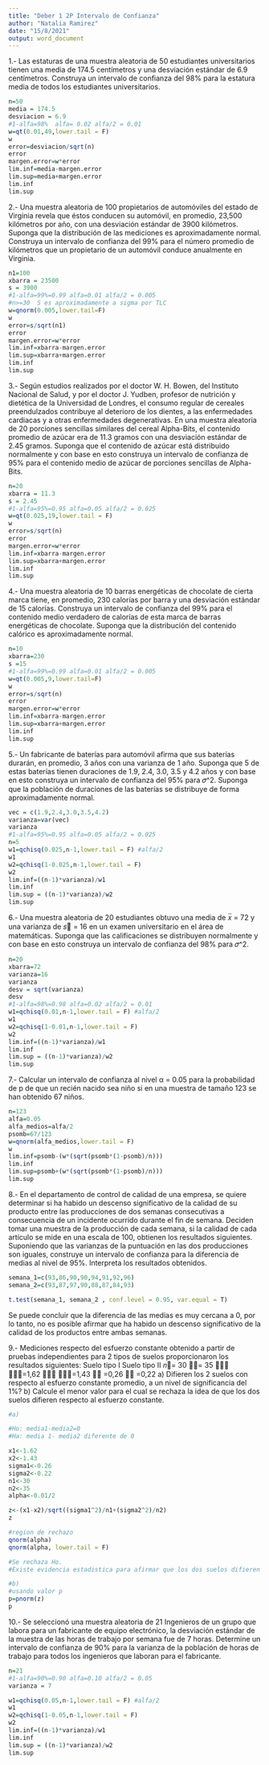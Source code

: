 ```yaml
---
title: "Deber 1 2P Intervalo de Confianza"
author: "Natalia Ramirez"
date: "15/8/2021"
output: word_document
---
```


1.- Las estaturas de una muestra aleatoria de 50 estudiantes universitarios tienen una media de 174.5 centímetros y una desviación estándar de 6.9 centímetros. Construya un intervalo de confianza del 98% para la estatura media de todos los estudiantes universitarios.

```r
n=50
media = 174.5
desviacion = 6.9
#1-alfa=98%  alfa= 0.02 alfa/2 = 0.01
w=qt(0.01,49,lower.tail = F)
w
error=desviacion/sqrt(n)
error
margen.error=w*error
lim.inf=media-margen.error
lim.sup=media+margen.error
lim.inf
lim.sup
```

2.- Una muestra aleatoria de 100 propietarios de automóviles del estado de Virginia revela que éstos conducen su automóvil, en promedio, 23,500 kilómetros por año, con una desviación estándar de 3900 kilómetros. Suponga que la distribución de las mediciones es aproximadamente normal. Construya un intervalo de confianza del 99% para el número promedio de kilómetros que un propietario de un automóvil conduce anualmente en Virginia.

```r
n1=100
xbarra = 23500
s = 3900
#1-alfa=99%=0.99 alfa=0.01 alfa/2 = 0.005
#n>=30  S es aproximadamente a sigma por TLC
w=qnorm(0.005,lower.tail=F)
w
error=s/sqrt(n1)
error
margen.error=w*error
lim.inf=xbarra-margen.error
lim.sup=xbarra+margen.error
lim.inf
lim.sup
```

3.- Según estudios realizados por el doctor W. H. Bowen, del Instituto Nacional de Salud, y por el doctor J. Yudben, profesor de nutrición y dietética de la Universidad de Londres, el consumo regular de cereales preendulzados contribuye al deterioro de los dientes, a las enfermedades cardiacas y a otras enfermedades degenerativas. En una muestra aleatoria de 20 porciones sencillas similares del cereal Alpha-Bits, el contenido promedio de azúcar era de 11.3 gramos con una desviación estándar de 2.45 gramos. Suponga que el contenido de azúcar está distribuido normalmente y con base en esto construya un intervalo de confianza de 95% para el contenido medio de azúcar de porciones sencillas de Alpha-Bits.

```r
n=20
xbarra = 11.3
s = 2.45
#1-alfa=95%=0.95 alfa=0.05 alfa/2 = 0.025
w=qt(0.025,19,lower.tail = F)
w
error=s/sqrt(n)
error
margen.error=w*error
lim.inf=xbarra-margen.error
lim.sup=xbarra+margen.error
lim.inf
lim.sup
```

4.- Una muestra aleatoria de 10 barras energéticas de chocolate de cierta marca tiene, en promedio, 230 calorías por barra y una desviación estándar de 15 calorías. Construya un intervalo de confianza del 99% para el contenido medio verdadero de calorías de esta marca de barras energéticas de chocolate. Suponga que la distribución del contenido calórico es aproximadamente normal.

```r
n=10
xbarra=230
s =15
#1-alfa=99%=0.99 alfa=0.01 alfa/2 = 0.005
w=qt(0.005,9,lower.tail=F)
w
error=s/sqrt(n)
error
margen.error=w*error
lim.inf=xbarra-margen.error
lim.sup=xbarra+margen.error
lim.inf
lim.sup
```

5.- Un fabricante de baterías para automóvil afirma que sus baterías durarán, en promedio, 3 años con una varianza de 1 año. Suponga que 5 de estas baterías tienen duraciones de 1.9, 2.4, 3.0, 3.5 y 4.2 años y con base en esto construya un intervalo de confianza del 95% para 𝜎^2. Suponga que la población de duraciones de las baterías se distribuye de forma aproximadamente normal.

```r
vec = c(1.9,2.4,3.0,3.5,4.2)
varianza=var(vec)
varianza
#1-alfa=95%=0.95 alfa=0.05 alfa/2 = 0.025
n=5
w1=qchisq(0.025,n-1,lower.tail = F) #alfa/2
w1
w2=qchisq(1-0.025,n-1,lower.tail = F)
w2
lim.inf=((n-1)*varianza)/w1
lim.inf
lim.sup = ((n-1)*varianza)/w2
lim.sup
```

6.- Una muestra aleatoria de 20 estudiantes obtuvo una media de 𝑥̅ = 72 y una varianza de 𝑠􀬶 = 16 en un examen universitario en el área de matemáticas. Suponga que las calificaciones se distribuyen normalmente y con base en esto construya un intervalo de confianza del 98% para 𝜎^2.

```r
n=20
xbarra=72
varianza=16
varianza
desv = sqrt(varianza)
desv
#1-alfa=98%=0.98 alfa=0.02 alfa/2 = 0.01
w1=qchisq(0.01,n-1,lower.tail = F) #alfa/2
w1
w2=qchisq(1-0.01,n-1,lower.tail = F)
w2
lim.inf=((n-1)*varianza)/w1
lim.inf
lim.sup = ((n-1)*varianza)/w2
lim.sup
```

7.- Calcular un intervalo de confianza al nivel α = 0.05 para la probabilidad de p de que un recién nacido sea niño si en una muestra de tamaño 123 se han obtenido 67 niños.

```r
n=123
alfa=0.05
alfa_medios=alfa/2
psomb=67/123
w=qnorm(alfa_medios,lower.tail = F)
w
lim.inf=psomb-(w*(sqrt(psomb*(1-psomb)/n)))
lim.inf
lim.sup=psomb+(w*(sqrt(psomb*(1-psomb)/n)))
lim.sup
```

8.- En el departamento de control de calidad de una empresa, se quiere determinar si ha habido un descenso significativo de la calidad de su producto entre las producciones de dos semanas consecutivas a consecuencia de un incidente ocurrido durante el fin de semana. Deciden tomar una muestra de la producción de cada semana, si la calidad de cada artículo se mide en una escala de 100, obtienen los resultados siguientes.
Suponiendo que las varianzas de la puntuación en las dos producciones son iguales, construye un intervalo de confianza para la diferencia de medias al nivel de 95%. Interpreta los resultados obtenidos.

```r
semana_1=c(93,86,90,90,94,91,92,96)
semana_2=c(93,87,97,90,88,87,84,93)

t.test(semana_1, semana_2 , conf.level = 0.95, var.equal = T)

```

Se puede concluir que la diferencia de las medias es muy cercana a 0, por lo tanto, no es posible afirmar que ha habido un descenso significativo de la calidad de los productos entre ambas semanas.

9.- Mediciones respecto del esfuerzo constante obtenido a partir de pruebas independientes para 2 tipos de suelos proporcionaron los resultados siguientes:
Suelo tipo I Suelo tipo II
𝑛􀬵= 30 𝑛􀬶= 35
𝑥̅􀬵 􀴤􀴤􀴤=1,62 𝑥̅􀬶 􀴤􀴤􀴤=1,43
𝑠􀬵 =0,26 𝑠􀬶 =0,22
a) Difieren los 2 suelos con respecto al esfuerzo constante promedio, a un nivel de significancia del 1%?
b) Calcule el menor valor para el cual se rechaza la idea de que los dos suelos difieren respecto al esfuerzo constante.

```r
#a)

#Ho: media1-media2=0
#Ha: media 1- media2 diferente de 0

x1<-1.62
x2<-1.43
sigma1<-0.26
sigma2<-0.22
n1<-30
n2<-35
alpha<-0.01/2

z<-(x1-x2)/sqrt((sigma1^2)/n1+(sigma2^2)/n2)
z

#region de rechazo
qnorm(alpha)
qnorm(alpha, lower.tail = F)

#Se rechaza Ho.
#Existe evidencia estadistica para afirmar que los dos suelos difieren con respecto al esfuerzo constante promedio con 1% de significancia

#b)
#usando valor p
p=pnorm(z)
p
```

10.- Se seleccionó una muestra aleatoria de 21 Ingenieros de un grupo que labora para un fabricante de equipo electrónico, la desviación estándar de la muestra de las horas de trabajo por semana fue de 7 horas. Determine un intervalo de confianza de 90% para la varianza de la población de horas de trabajo para todos los ingenieros que laboran para el fabricante.

```r
n=21
#1-alfa=90%=0.90 alfa=0.10 alfa/2 = 0.05
varianza = 7

w1=qchisq(0.05,n-1,lower.tail = F) #alfa/2
w1
w2=qchisq(1-0.05,n-1,lower.tail = F)
w2
lim.inf=((n-1)*varianza)/w1
lim.inf
lim.sup = ((n-1)*varianza)/w2
lim.sup
```

